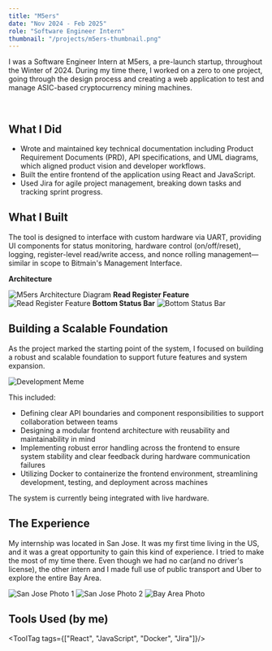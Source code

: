```yaml
---
title: "M5ers"
date: "Nov 2024 - Feb 2025"
role: "Software Engineer Intern"
thumbnail: "/projects/m5ers-thumbnail.png"
---
```



I was a Software Engineer Intern at <ArrowLink href="https://www.linkedin.com/in/bumsoo-kim-439b273/" className="font-normal">M5ers</ArrowLink>, a pre-launch startup, throughout the Winter of 2024.
During my time there, I worked on a zero to one project, going through the design process and
creating a web application to test and manage ASIC-based cryptocurrency mining machines.

<br/>

## What I Did
- Wrote and maintained key technical documentation including Product Requirement Documents (PRD), API specifications, and UML diagrams,
which aligned product vision and developer workflows.
- Built the entire frontend of the application using React and JavaScript.
- Used Jira for agile project management, breaking down tasks and tracking sprint progress.

## What I Built
The tool is designed to interface with custom hardware via UART, providing UI components for status monitoring, 
hardware control (on/off/reset), logging, register-level read/write access, and nonce rolling management—similar in scope to Bitmain's Management Interface.
<br/>

**Architecture**

<img 
  src="/projects/m5ers-architecture.png" 
  alt="M5ers Architecture Diagram" 
  className="mx-auto rounded-lg w-full my-4" 
/>
**Read Register Feature**
<img 
  src="/projects/m5ers-screenshot-0.png" 
  alt="Read Register Feature" 
  className="mx-auto rounded-lg w-full my-4" 
/>
**Bottom Status Bar**
<img 
  src="/projects/m5ers-status-bar.png" 
  alt="Bottom Status Bar" 
  className="mx-auto rounded-lg w-full my-4" 
/>

## Building a Scalable Foundation
As the project marked the starting point of the system, I focused on building a robust and scalable foundation to support future features and system expansion.

<img 
  src="/projects/m5ers-meme.jpg" 
  alt="Development Meme" 
  className="mx-auto rounded-lg w-72 my-4" 
/>

This included:
- Defining clear API boundaries and component responsibilities to support collaboration between teams
- Designing a modular frontend architecture with reusability and maintainability in mind
- Implementing robust error handling across the frontend to ensure system stability and clear feedback during hardware communication failures
- Utilizing Docker to containerize the frontend environment, streamlining development, testing, and deployment across machines

The system is currently being integrated with live hardware.

## The Experience
My internship was located in San Jose.
It was my first time living in the US, and it was a great opportunity to gain this kind of experience.
I tried to make the most of my time there. Even though we had no car(and no driver's license),
the other intern and I made full use of public transport and Uber to explore the entire Bay Area.

<div className="flex flex-row mx-auto gap-2">
<img 
  src="/projects/IMG_1380.jpg" 
  alt="San Jose Photo 1" 
  className="rounded-lg flex-1 max-w-[24%] object-cover my-4" 
/>
<img 
  src="/projects/IMG_1259.jpg" 
  alt="San Jose Photo 2" 
  className="rounded-lg flex-1 max-w-[24%] object-cover my-4" 
/>
<img 
  src="/projects/IMG_3421.png" 
  alt="Bay Area Photo" 
  className="rounded-lg flex-1 max-w-[48%] object-cover my-4"
/>
</div>

## Tools Used (by me)
<ToolTag tags={["React", "JavaScript", "Docker", "Jira"]}/>